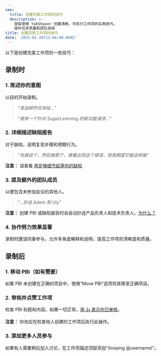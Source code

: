 ```yaml
---
seo:
  title: 创建完美工作项的技巧
  description: >-
    获取使用 YakShaver 创建清晰、可执行工作项的实用技巧。
    提升任务质量和团队效率
title: 创建完美工作项的技巧
date: '2025-01-28T13:00:00.000Z'
---
```


以下是创建完美工作项的一些技巧：

## 录制时

### 1. 陈述你的意图

以目的开始录制。

> *“发送邮件任务给...”*

> *“我有一个针对 SugarLearning 的新功能请求...”*

### 2. 详细描述缺陷报告

对于缺陷，说明复现步骤和预期行为。

> *“先做这个，然后做那个，接着出现这个错误，但我期望它能这样做”*

**注意：** 请查看 [用足够细节起草你的缺陷](https://www.ssw.com.au/rules/report-bugs-and-suggestions/#tip-1-draft-your-bug-with-enough-details)

### 3. 提及额外的团队成员

以便包含未参加会议的其他人。

> *“...抄送 Adam 和 Uly”*

**注意：** 创建 PBI 或缺陷报告时会自动抄送产品负责人和技术负责人。[为什么？](/user-mention-guidelines-in-work-item-descriptions)

### 4. 协作努力效果显著

录制时邀请同事参与，允许多角度解释和说明，提高工作项的清晰度和质量。

## 录制后

### 1. 移动 PBI（如有需要）

如果 PBI 未创建在正确的项目中，使用“Move PBI”选项将其移至正确项目。

### 2. 审核并点赞工作项

检查 PBI 标题和内容。如果一切正常，[用 👍 表示你已审核](https://www.ssw.com.au/rules/react-to-reviewed-pbis)。

**注意：** 你也应在检查他人创建的工作项后执行此操作。

### 3. 添加更多人员参与

如果有人需要稍后加入讨论，在工作项描述顶部添加“(looping @username)”。